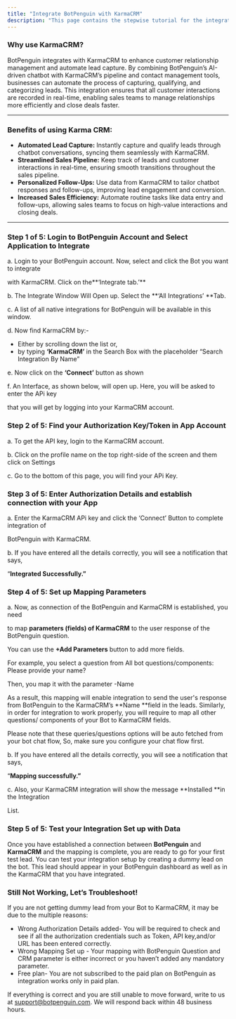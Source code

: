 ```yaml
---
title: "Integrate BotPenguin with KarmaCRM"
description: "This page contains the stepwise tutorial for the integration with BotPenguin"
---
```


### **Why use KarmaCRM?**

BotPenguin integrates with KarmaCRM to enhance customer relationship management and automate lead capture. By combining BotPenguin’s AI-driven chatbot with KarmaCRM’s pipeline and contact management tools, businesses can automate the process of capturing, qualifying, and categorizing leads. This integration ensures that all customer interactions are recorded in real-time, enabling sales teams to manage relationships more efficiently and close deals faster.

---

### **Benefits of using Karma CRM:**

- **Automated Lead Capture:** Instantly capture and qualify leads through chatbot conversations, syncing them seamlessly with KarmaCRM.
- **Streamlined Sales Pipeline:** Keep track of leads and customer interactions in real-time, ensuring smooth transitions throughout the sales pipeline.
- **Personalized Follow-Ups:** Use data from KarmaCRM to tailor chatbot responses and follow-ups, improving lead engagement and conversion.
- **Increased Sales Efficiency:** Automate routine tasks like data entry and follow-ups, allowing sales teams to focus on high-value interactions and closing deals.

---

### **Step 1 of 5: Login to BotPenguin Account and Select Application to Integrate**

a. Login to your BotPenguin account. Now, select and click the Bot you want to integrate

with KarmaCRM. Click on the**‘Integrate tab.’** 

b. The Integrate Window Will Open up. Select the **‘All Integrations’ **Tab.

c. A list of all native integrations for BotPenguin will be available in this window.

d. Now find KarmaCRM by:-

- Either by scrolling down the list or,
- by typing **‘KarmaCRM’** in the Search Box with the placeholder “Search Integration By Name”

e. Now click on the **‘Connect’** button as shown

f. An Interface, as shown below, will open up. Here, you will be asked to enter the APi key

that you will get by logging into your KarmaCRM account.

### **Step 2 of 5: Find your Authorization Key/Token in App Account**

a. To get the API key, login to the KarmaCRM account.

b. Click on the profile name on the top right-side of the screen and them click on Settings

c. Go to the bottom of this page, you will find your APi Key.

### **Step 3 of 5: Enter Authorization Details and establish connection with your App**

a. Enter the KarmaCRM APi key and click the ‘Connect’ Button to complete integration of

BotPenguin with KarmaCRM.

b. If you have entered all the details correctly, you will see a notification that says,

“**Integrated Successfully.”**

### **Step 4 of 5: Set up Mapping Parameters**

a. Now, as connection of the BotPenguin and KarmaCRM is established, you need

to map **parameters (fields) of KarmaCRM** to the user response of the BotPenguin question.

You can use the **\+Add Parameters** button to add more fields.

For example, you select a question from All bot questions/components: Please provide your name?

Then, you map it with the parameter -Name

As a result, this mapping will enable integration to send the user's response from BotPenguin to the KarmaCRM’s **Name **field in the leads. Similarly, in order for integration to work properly, you will require to map all other questions/ components of your Bot to KarmaCRM fields.

Please note that these queries/questions options will be auto fetched from your bot chat flow, So, make sure you configure your chat flow first.

b. If you have entered all the details correctly, you will see a notification that says,

“**Mapping successfully.”**

c. Also, your KarmaCRM integration will show the message **Installed **in the Integration

List.

### **Step 5 of 5: Test your Integration Set up with Data**

Once you have established a connection between **BotPenguin** and **KarmaCRM** and the mapping is complete, you are ready to go for your first test lead. You can test your integration setup by creating a dummy lead on the bot. This lead should appear in your BotPenguin dashboard as well as in the KarmaCRM that you have integrated.

### **Still Not Working, Let’s Troubleshoot\!**

If you are not getting dummy lead from your Bot to KarmaCRM, it may be due to the multiple reasons:

- Wrong Authorization Details added- You will be required to check and see if all the authorization credentials such as Token, API key,and/or URL has been entered correctly.
- Wrong Mapping Set up - Your mapping with BotPenguin Question and CRM parameter is either incorrect or you haven’t added any mandatory parameter.
- Free plan- You are not subscribed to the paid plan on BotPenguin as integration works only in paid plan.

If everything is correct and you are still unable to move forward, write to us at [support@botpenguin.com](mailto:support@botpenguin.com). We will respond back within 48 business hours.